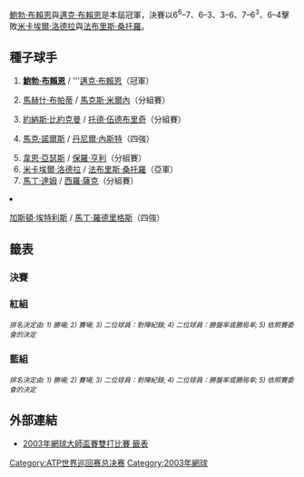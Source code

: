 {{TennisEvents2|2003|網球大師盃賽|
 | champ  = {{flagicon|USA}} [[鮑勃·布賴恩|鮑勃·布賴恩]] <br> {{flagicon|USA}} [[邁克·布賴恩|邁克·布賴恩]]
 | runner = {{flagicon|FRA}} [[米卡埃爾·洛德拉|米卡埃爾·洛德拉]] <br> {{flagicon|FRA}} [[法布里斯·桑托羅|法布里斯·桑托羅]]
 | score  = 6<sup>6</sup>–7、6–3、3–6、7–6<sup>3</sup>、6–4
}}

{{main|2003年网球大师杯赛}}

[[鮑勃·布賴恩|鮑勃·布賴恩]]與[[邁克·布賴恩|邁克·布賴恩]]是本屆冠軍，決賽以6<sup>6</sup>–7、6–3、3–6、7–6<sup>3</sup>、6–4擊敗[[米卡埃爾·洛德拉|米卡埃爾·洛德拉]]與[[法布里斯·桑托羅|法布里斯·桑托羅]]。

==種子球手==

{{col-begin}}
{{col-2}}
# {{flagicon|USA}} '''[[鮑勃·布賴恩|鮑勃·布賴恩]]''' / {{flagicon|USA}} '''[[邁克·布賴恩|邁克·布賴恩]]（冠軍）
# {{flagicon|IND}} [[馬赫什·布帕蒂|馬赫什·布帕蒂]] / {{flagicon|BLR}} [[馬克斯·米爾內|馬克斯·米爾內]]（分組賽）
# {{flagicon|SWE}} [[約納斯·比約克曼|約納斯·比約克曼]] / {{flagicon|AUS}} [[托德·伍德布里奇|托德·伍德布里奇]]（分組賽）
# {{flagicon|BAH}} [[馬克·諾爾斯|馬克·諾爾斯]] / {{flagicon|CAN}} [[丹尼爾·內斯特|丹尼爾·內斯特]]（四強）
{{col-2}}
<ol start="5">
<li> {{flagicon|AUS}} [[韋恩·亞瑟斯|韋恩·亞瑟斯]] / {{flagicon|AUS}} [[保羅·亨利|保羅·亨利]]（分組賽）
<li> {{flagicon|FRA}} [[米卡埃爾·洛德拉|米卡埃爾·洛德拉]] / {{flagicon|FRA}} [[法布里斯·桑托羅|法布里斯·桑托羅]]（亞軍）
<li> {{flagicon|CZE}} [[馬丁·達姆|馬丁·達姆]] / {{flagicon|CZE}} [[西羅·薩克|西羅·薩克]]（分組賽）
<li> {{flagicon|ARG}} [[加斯頓·埃特利斯|加斯頓·埃特利斯]] / {{flagicon|ARG}} [[馬丁·羅德里格斯_(網球運動員)|馬丁·羅德里格斯]]（四強）

{{col-end}}

==籤表==
{{Draw key}}
===決賽===
{{4TeamBracket-Tennis3-v2
| RD1=四強
| RD2=決賽

| team-width=175

| RD1-seed1=1
| RD1-team1={{flagicon|USA}} '''[[鮑勃·布賴恩|鮑勃·布賴恩]]'''<br> {{flagicon|USA}} '''[[邁克·布賴恩|邁克·布賴恩]]'''
| RD1-score1-1='''6
| RD1-score1-2='''6
| RD1-score1-3= 
| RD1-seed2=8
| RD1-team2={{flagicon|ARG}} [[加斯頓·埃特利斯|加斯頓·埃特利斯]]<br> {{flagicon|ARG}} [[馬丁·羅德里格斯_(網球運動員)|馬丁·羅德里格斯]]
| RD1-score2-1=2
| RD1-score2-2=4
| RD1-score2-3= 

| RD1-seed3=4
| RD1-team3={{flagicon|BAH}} [[馬克·諾爾斯|馬克·諾爾斯]]<br> {{flagicon|CAN}} [[丹尼爾·內斯特|丹尼爾·內斯特]]
| RD1-score3-1=1
| RD1-score3-2=3
| RD1-score3-3= 
| RD1-seed4=6
| RD1-team4={{flagicon|FRA}} '''[[米卡埃爾·洛德拉|米卡埃爾·洛德拉]]'''<br> {{flagicon|FRA}} '''[[法布里斯·桑托羅|法布里斯·桑托羅]]'''
| RD1-score4-1='''6
| RD1-score4-2='''6
| RD1-score4-3= 

| RD2-seed1=1
| RD2-team1={{flagicon|USA}} '''[[鮑勃·布賴恩|鮑勃·布賴恩]]'''<br> {{flagicon|USA}} '''[[邁克·布賴恩|邁克·布賴恩]]'''
| RD2-score1-1=6<sup>6</sup>
| RD2-score1-2='''6
| RD2-score1-3=3
| RD2-score1-4='''7<sup>7</sup>
| RD2-score1-5='''6
| RD2-seed2=6
| RD2-team2={{flagicon|FRA}} [[米卡埃爾·洛德拉|米卡埃爾·洛德拉]]<br> {{flagicon|FRA}} [[法布里斯·桑托羅|法布里斯·桑托羅]]
| RD2-score2-1='''7<sup>8</sup>
| RD2-score2-2=3
| RD2-score2-3='''6
| RD2-score2-4=6<sup>3</sup>
| RD2-score2-5=4
}}

===紅組===
{{4TeamRR-TennisWide
| title-1= 
| title-2=循環賽 勝–負
| title-3=盤 勝–負
| title-4=局 勝–負
| title-5=排名

| seed-1=1
| team-1-abbrev={{flagicon|USA}} '''[[鮑勃·布賴恩|B 布賴恩]]'''<br>{{flagicon|USA}} '''[[邁克·布賴恩|M 布賴恩]]'''
| team-1={{flagicon|USA}} '''[[鮑勃·布賴恩|鮑勃·布賴恩]]'''<br>{{flagicon|USA}} '''[[邁克·布賴恩|邁克·布賴恩]]'''
| match-w/l-1='''3–0
| set-w/l-1='''6–3
| game-w/l-1='''54–48
| standings-1='''1

| seed-2=3
| team-2-abbrev={{flagicon|SWE}} [[約納斯·比約克曼|比約克曼]]<br>{{flagicon|AUS}} [[托德·伍德布里奇|伍德布里奇]]
| team-2={{flagicon|SWE}} [[約納斯·比約克曼|約納斯·比約克曼]]<br>{{flagicon|AUS}} [[托德·伍德布里奇|托德·伍德布里奇]]
| match-w/l-2=1–2
| set-w/l-2=4–4
| game-w/l-2=43–39
| standings-2=3

| seed-3=6
| team-3-abbrev={{flagicon|FRA}} '''[[米卡埃爾·洛德拉|洛德拉]]'''<br>{{flagicon|FRA}} '''[[法布里斯·桑托羅|桑托羅]]'''
| team-3={{flagicon|FRA}} '''[[米卡埃爾·洛德拉|米卡埃爾·洛德拉]]'''<br>{{flagicon|FRA}} '''[[法布里斯·桑托羅|法布里斯·桑托羅]]'''
| match-w/l-3='''2–1
| set-w/l-3='''5–3
| game-w/l-3='''44–42
| standings-3='''2

| seed-4=7
| team-4-abbrev={{flagicon|CZE}} [[馬丁·達姆|達姆]]<br>{{flagicon|CZE}} [[西羅·薩克|薩克]]
| team-4={{flagicon|CZE}} [[馬丁·達姆|馬丁·達姆]]<br>{{flagicon|CZE}} [[西羅·薩克|西羅·薩克]]
| match-w/l-4=0–3
| set-w/l-4=1–6
| game-w/l-4=33–45
| standings-4=4
|color-row-1= |          1v2='''4–6, 6–3, 7–6 (11–9)''' |1v3='''6–4, 5–7, 6–4''' |1v4='''7–5, 6–7 (0–7), 7–6 (7–4)'''
|color-row-2= |2v1=6–4, 3–6, 6–7 (9–11) |          2v3=6–7 (1–7), 6–3, 4–6 |2v4='''6–3, 6–3'''
|color-row-3= |3v1=4–6, 7–5, 4–6 |3v2='''7–6 (7–1), 3–6, 6–4''' |          3v4='''6–3, 7–6 (7–5)'''
|color-row-4= |4v1=5–7, 7–6 (7–0), 6–7 (4–7) |4v2=3–6, 3–6 |4v3=3–6, 6–7 (5–7)
}}<small>''排名決定由: 1) 勝場; 2) 賽場; 3) 二位球員：對陣紀錄; 4) 二位球員：勝盤率或勝局率; 5) 依照賽委會的決定''</small>

===藍組===
{{4TeamRR-TennisWide
| title-1= 
| title-2=循環賽 勝–負
| title-3=盤 勝–負
| title-4=局 勝–負
| title-5=排名

| seed-1=2
| team-1-abbrev={{flagicon|IND}} [[馬赫什·布帕蒂|馬赫什·布帕蒂]]<br>{{flagicon|BLR}} [[馬克斯·米爾內|米爾內]]
| team-1={{flagicon|IND}} [[馬赫什·布帕蒂|馬赫什·布帕蒂]]<br>{{flagicon|BLR}} [[馬克斯·米爾內|馬克斯·米爾內]]
| match-w/l-1=1–2
| set-w/l-1=3–4
| game-w/l-1=38–41
| standings-1=3

| seed-2=4
| team-2-abbrev={{flagicon|BAH}} '''[[馬克·諾爾斯|諾爾斯]]'''<br>{{flagicon|CAN}} '''[[丹尼爾·內斯特|內斯特]]'''
| team-2={{flagicon|BAH}} '''[[馬克·諾爾斯|馬克·諾爾斯]]'''<br>{{flagicon|CAN}} '''[[丹尼爾·內斯特|丹尼爾·內斯特]]'''
| match-w/l-2='''3–0
| set-w/l-2='''6–2
| game-w/l-2='''50–37
| standings-2='''1

| seed-3=5
| team-3-abbrev={{flagicon|AUS}} [[韋恩·亞瑟斯|亞瑟斯]]<br>{{flagicon|AUS}} [[保羅·亨利|亨利]]
| team-3={{flagicon|AUS}} [[韋恩·亞瑟斯|韋恩·亞瑟斯]]<br>{{flagicon|AUS}} [[保羅·亨利|保羅·亨利]]
| match-w/l-3=1–2
| set-w/l-3=3–5
| game-w/l-3=45–50
| standings-3=4

| seed-4=8
| team-4-abbrev={{flagicon|ARG}} '''[[加斯頓·埃特利斯|埃特利斯]]'''<br>{{flagicon|ARG}} '''[[馬丁·羅德里格斯_(網球運動員)|羅德里格斯]]'''
| team-4={{flagicon|ARG}} '''[[加斯頓·埃特利斯|加斯頓·埃特利斯]]'''<br>{{flagicon|ARG}} '''[[馬丁·羅德里格斯_(網球運動員)|馬丁·羅德里格斯]]'''
| match-w/l-4='''1–2
| set-w/l-4='''3–4
| game-w/l-4='''33–38
| standings-4='''2
|color-row-1= |          1v2=4–6, 7–6 (8–6), 6–7 (4–7) |1v3='''6–4, 7–6 (7–4)''' |1v4=4–6, 4–6
|color-row-2= |2v1='''6–4, 6–7 (6–8), 7–6 (7–4)''' |          2v3='''6–4, 6–7 (5–7), 7–6 (8–6)''' |2v4='''6–2, 6–1'''
|color-row-3= |3v1=4–6, 6–7 (4–7) |3v2=4–6, 7–6 (7–5), 6–7 (6–8) |          3v4='''4–6, 7–6 (7–5), 7–6 (11–9)'''
|color-row-4= |4v1='''6–4, 6–4''' |4v2=2–6, 1–6  |4v3=6–4, 6–7 (5–7), 6–7 (9–11)
}}<small>''排名決定由: 1) 勝場; 2) 賽場; 3) 二位球員：對陣紀錄; 4) 二位球員：勝盤率或勝局率; 5) 依照賽委會的決定''</small>

==外部連結==
* [http://www.atpworldtour.com/posting/2003/602/mdd.pdf 2003年網球大師盃賽雙打比賽 籤表]{{Wayback|url=http://www.atpworldtour.com/posting/2003/602/mdd.pdf |date=20121018101720 }}

[[Category:ATP世界巡回赛总决赛|Category:ATP世界巡回赛总决赛]]
[[Category:2003年網球|Category:2003年網球]]